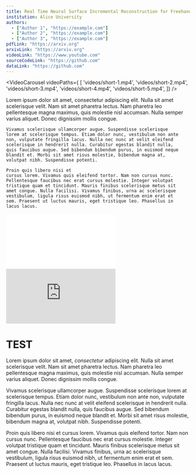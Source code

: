 ```yaml
---
title: Real Time Neural Surface Incremental Reconstruction for Freehand 3D Ultrasound Carotid Artery Imaging
institution: Alice University
authors: 
  - ["Author 1", "https://example.com"]
  - ["Author 2", "https://example.com"]
  - ["Author 3", "https://example.com"]
pdfLink: "https://arxiv.org"
arxivLink: "https://arxiv.org"
videoLink: "https://www.youtube.com"
sourceCodeLink: "https://github.com"
dataLink: "https://github.com"
---
```


<VideoTeaser 
    videoSrc="videos/teaser.mp4" 
    subtitleText="imperdiet metus sed lacus euismod, ut vulputate eros elementum. Praesent dapibus auctor malesuada."
/>

<VideoCarousel videoPaths={
    [
        'videos/short-1.mp4', 
        'videos/short-2.mp4', 
        'videos/short-3.mp4',
        'videos/short-4.mp4',
        'videos/short-5.mp4',
    ]} 
/>

<Abstract>
    Lorem ipsum dolor sit amet, consectetur adipiscing elit. Nulla sit
    amet scelerisque velit. Nam sit amet pharetra lectus. Nam pharetra
    leo pellentesque magna maximus, quis molestie nisl accumsan. Nulla
    semper varius aliquet. Donec dignissim mollis congue.

    Vivamus scelerisque ullamcorper augue. Suspendisse scelerisque
    lorem at scelerisque tempus. Etiam dolor nunc, vestibulum non ante
    non, vulputate fringilla lacus. Nulla nec nunc at velit eleifend
    scelerisque in hendrerit nulla. Curabitur egestas blandit nulla,
    quis faucibus augue. Sed bibendum bibendum purus, in euismod neque
    blandit et. Morbi sit amet risus molestie, bibendum magna at,
    volutpat nibh. Suspendisse potenti.

    Proin quis libero nisi et
    cursus lorem. Vivamus quis eleifend tortor. Nam non cursus nunc.
    Pellentesque faucibus nec erat cursus molestie. Integer volutpat
    tristique quam et tincidunt. Mauris finibus scelerisque metus sit
    amet congue. Nulla facilisi. Vivamus finibus, urna ac scelerisque
    vestibulum, ligula risus euismod nibh, ut fermentum enim erat et
    sem. Praesent ut luctus mauris, eget tristique leo. Phasellus in
    lacus lacus.
</Abstract>

<VideoEmbed title="BiliBili">
    <iframe
    src="//player.bilibili.com/player.html?isOutside=true&aid=793084900&bvid=BV1xC4y1i7Dk&cid=1388734637&p=1&autoplay=0"
    scrolling="no"
    border="0"
    frameborder="no"
    framespacing="0"
    allowfullscreen="true"
    ></iframe>
</VideoEmbed>


<VideoEmbed title="YouTube">
    <iframe
    src="https://www.youtube.com/embed/NbGhHc4TloE?si=UhntyxPDj77S4qpW"
    frameborder="0"
    allow="autoplay; encrypted-media"
    allowfullscreen
    ></iframe>
</VideoEmbed>



# TEST

Lorem ipsum dolor sit amet, _consectetur_ adipiscing elit. Nulla sit
amet scelerisque velit. Nam sit amet pharetra lectus. Nam pharetra
leo pellentesque magna maximus, quis molestie nisl accumsan. Nulla
semper varius aliquet. Donec dignissim mollis congue.

Vivamus scelerisque ullamcorper augue. Suspendisse scelerisque
lorem at scelerisque tempus. Etiam dolor nunc, vestibulum non ante
non, vulputate fringilla lacus. Nulla nec nunc at velit eleifend
scelerisque in hendrerit nulla. Curabitur egestas blandit nulla,
quis faucibus augue. Sed bibendum bibendum purus, in euismod neque
blandit et. Morbi sit amet risus molestie, bibendum magna at,
volutpat nibh. Suspendisse potenti.

Proin quis libero nisi et
cursus lorem. Vivamus quis eleifend tortor. Nam non cursus nunc.
Pellentesque faucibus nec erat cursus molestie. Integer volutpat
tristique quam et tincidunt. Mauris finibus scelerisque metus sit
amet congue. Nulla facilisi. Vivamus finibus, urna ac scelerisque
vestibulum, ligula risus euismod nibh, ut fermentum enim erat et
sem. Praesent ut luctus mauris, eget tristique leo. Phasellus in
lacus lacus.


<VideoCard
    title="Video Card"
    description="Quisque iaculis, orci ut ultrices gravida, odio nulla condimentum lectus, eget condimentum turpis metus nec dolor."
    videoSrc="videos/bar.mp4"
/>


<Columns>
    <Column>
        <VideoCard
            title="Video Card"
            description="Donec maecenas imperdiet metus sed lacus euismod, ut vulputate eros elementum. Praesent dapibus auctor malesuada."
            videoSrc="videos/chicken-nugget-spinning.mp4"
        />
    </Column>
    <Column>
        <VideoCard
            title="Video Card"
            description="Quisque iaculis, orci ut ultrices gravida, odio nulla condimentum lectus, eget condimentum turpis metus nec dolor."
            videoSrc="videos/rotating-chip.mp4"
        />
    </Column>
</Columns>


<Interpolation
    basePath="/interpolation/stacked"
    imageFormat="webp"
    numFrames={82}
    startImage="/000001.webp"
    endImage="/000082.webp"
/>